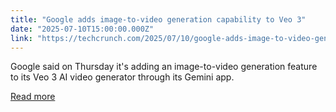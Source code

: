 ```yaml
---
title: "Google adds image-to-video generation capability to Veo 3"
date: "2025-07-10T15:00:00.000Z"
link: "https://techcrunch.com/2025/07/10/google-adds-image-to-video-generation-capability-to-veo-3/"
---
```


Google said on Thursday it's adding an image-to-video generation feature to its Veo 3 AI video generator through its Gemini app.

[Read more](https://techcrunch.com/2025/07/10/google-adds-image-to-video-generation-capability-to-veo-3/)

